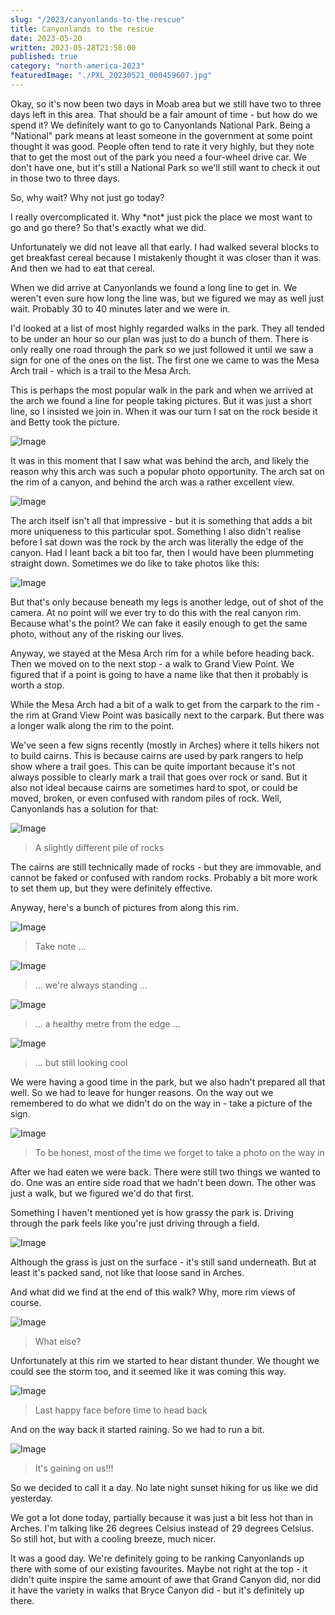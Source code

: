 ```yaml
---
slug: "/2023/canyonlands-to-the-rescue"
title: Canyonlands to the rescue
date: 2023-05-20
written: 2023-05-28T21:58:00
published: true
category: "north-america-2023"
featuredImage: "./PXL_20230521_000459607.jpg"
---
```


Okay, so it's now been two days in Moab area but we still have two to three days left in this area.  That should be a fair amount of time - but how do we spend it?  We definitely want to go to Canyonlands National Park.  Being a "National" park means at least someone in the government at some point thought it was good.  People often tend to rate it very highly, but they note that to get the most out of the park you need a four-wheel drive car.  We don't have one, but it's still a National Park so we'll still want to check it out in those two to three days.

So, why wait?  Why not just go today?

I really overcomplicated it.  Why \*not\* just pick the place we most want to go and go there?  So that's exactly what we did.

Unfortunately we did not leave all that early.  I had walked several blocks to get breakfast cereal because I mistakenly thought it was closer than it was.  And then we had to eat that cereal.

When we did arrive at Canyonlands we found a long line to get in.  We weren't even sure how long the line was, but we figured we may as well just wait.  Probably 30 to 40 minutes later and we were in.

I'd looked at a list of most highly regarded walks in the park.  They all tended to be under an hour so our plan was just to do a bunch of them.  There is only really one road through the park so we just followed it until we saw a sign for one of the ones on the list.  The first one we came to was the Mesa Arch trail - which is a trail to the Mesa Arch.

This is perhaps the most popular walk in the park and when we arrived at the arch we found a line for people taking pictures.  But it was just a short line, so I insisted we join in.  When it was our turn I sat on the rock beside it and Betty took the picture.

![Image](PXL_20230520_183235430.jpg)

It was in this moment that I saw what was behind the arch, and likely the reason why this arch was such a popular photo opportunity.  The arch sat on the rim of a canyon, and behind the arch was a rather excellent view.

![Image](PXL_20230520_183817002.jpg)

The arch itself isn't all that impressive - but it is something that adds a bit more uniqueness to this particular spot.  Something I also didn't realise before I sat down was the rock by the arch was literally the edge of the canyon.  Had I leant back a bit too far, then I would have been plummeting straight down.  Sometimes we do like to take photos like this:

![Image](PXL_20230520_184013446.jpg)

But that's only because beneath my legs is another ledge, out of shot of the camera.  At no point will we ever try to do this with the real canyon rim.  Because what's the point?  We can fake it easily enough to get the same photo, without any of the risking our lives.

Anyway, we stayed at the Mesa Arch rim for a while before heading back.  Then we moved on to the next stop - a walk to Grand View Point.  We figured that if a point is going to have a name like that then it probably is worth a stop.

While the Mesa Arch had a bit of a walk to get from the carpark to the rim - the rim at Grand View Point was basically next to the carpark.  But there was a longer walk along the rim to the point.

We've seen a few signs recently (mostly in Arches) where it tells hikers not to build cairns.  This is because cairns are used by park rangers to help show where a trail goes.  This can be quite important because it's not always possible to clearly mark a trail that goes over rock or sand.  But it also not ideal because cairns are sometimes hard to spot, or could be moved, broken, or even confused with random piles of rock.  Well, Canyonlands has a solution for that:

![Image](PXL_20230520_194244858.jpg)

> A slightly different pile of rocks

The cairns are still technically made of rocks - but they are immovable, and cannot be faked or confused with random rocks.  Probably a bit more work to set them up, but they were definitely effective.

Anyway, here's a bunch of pictures from along this rim.

![Image](PXL_20230520_193550823.jpg)

> Take note ...

![Image](PXL_20230520_201128035.jpg)

> ... we're always standing ...

![Image](PXL_20230520_200751199.jpg)

> ... a healthy metre from the edge ...

![Image](PXL_20230520_191033379.jpg)

> ... but still looking cool

We were having a good time in the park, but we also hadn't prepared all that well.  So we had to leave for hunger reasons.  On the way out we remembered to do what we didn't do on the way in - take a picture of the sign.

![Image](PXL_20230520_230650425.jpg)

> To be honest, most of the time we forget to take a photo on the way in

After we had eaten we were back.  There were still two things we wanted to do.  One was an entire side road that we hadn't been down.  The other was just a walk, but we figured we'd do that first.

Something I haven't mentioned yet is how grassy the park is.  Driving through the park feels like you're just driving through a field.

![Image](PXL_20230520_233557707.jpg)

Although the grass is just on the surface - it's still sand underneath.  But at least it's packed sand, not like that loose sand in Arches.

And what did we find at the end of this walk?  Why, more rim views of course.

![Image](PXL_20230521_000459607.jpg)

> What else?

Unfortunately at this rim we started to hear distant thunder.  We thought we could see the storm too, and it seemed like it was coming this way.

![Image](PXL_20230521_002101683.jpg)

> Last happy face before time to head back

And on the way back it started raining.  So we had to run a bit.

![Image](PXL_20230521_004205552.jpg)

> It's gaining on us!!!

So we decided to call it a day.  No late night sunset hiking for us like we did yesterday.

We got a lot done today, partially because it was just a bit less hot than in Arches.  I'm talking like 26 degrees Celsius instead of 29 degrees Celsius.  So still hot, but with a cooling breeze, much nicer.

It was a good day.  We're definitely going to be ranking Canyonlands up there with some of our existing favourites.  Maybe not right at the top - it didn't quite inspire the same amount of awe that Grand Canyon did, nor did it have the variety in walks that Bryce Canyon did - but it's definitely up there.
